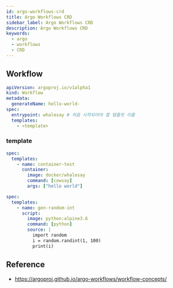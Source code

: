 ```yaml
---
id: argo-workflows-crd
title: Argo Workflows CRD
sidebar_label: Argo Workflows CRD
description: Argo Workflows CRD
keywords:
  - argo
  - workflows
  - CRD
---
```


## Workflow

```yaml
apiVersion: argoproj.io/v1alpha1
kind: Workflow
metadata:
  generateName: hello-world-
spec:
  entrypoint: whalesay # 처음 시작되어야 할 템플릿 이름
  templates:
    - <template>
```

### template

```yaml
spec:
  templates:
    - name: container-test
      container:
        image: docker/whalesay
        command: [cowsay]
        args: ["hello world"]
```

```yaml
spec:
  templates:
    - name: gen-random-int
      script:
        image: python:alpine3.6
        command: [python]
        source: |
          import random
          i = random.randint(1, 100)
          print(i)
```

## Reference

- https://argoproj.github.io/argo-workflows/workflow-concepts/

